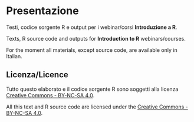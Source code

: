 # Presentazione

Testi, codice sorgente R e output per i webinar/corsi **Introduzione a R**.

Texts, R source code and outputs for **Introduction to R** webinars/courses.

For the moment all materials, except source code, are available only in Italian.

## Licenza/Licence

Tutto questo elaborato e il codice sorgente R sono soggetti alla licenza [Creative Commons - BY-NC-SA 4.0](https://creativecommons.org/licenses/by-nc-sa/4.0/).

All this text and R source code are licensed under the [Creative Commons - BY-NC-SA 4.0](https://creativecommons.org/licenses/by-nc-sa/4.0/).